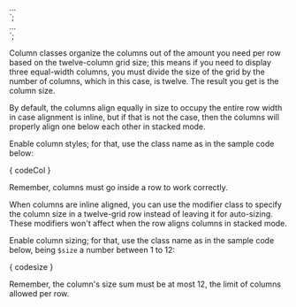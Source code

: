 
<div class="sui-col"> ... </div>
`;

<!-- Replace $size with a number between 1 to 12 -->
<div class="sui-col sui-col-$size"> ... </div>
`;

<Section
	title="Usage"
	contained={ true }
	border={ true }
	style={{ paddingTop: 0 }}>
	<p>Column classes organize the columns out of the amount you need per row based on the twelve-column grid size; this means if you need to display three equal-width columns, you must divide the size of the grid by the number of columns, which in this case, is twelve. The result you get is the column size.</p>
	<p>By default, the columns align equally in size to occupy the entire row width in case alignment is inline, but if that is not the case, then the columns will properly align one below each other in stacked mode.</p>
	<p>Enable column styles; for that, use the class name as in the sample code below:</p>
	<Snippet language="html">
		{ codeCol }
	</Snippet>
	<p>Remember, columns must go inside a row to work correctly.</p>
</Section>

<Section
	title="Modifiers"
	contained={ true }>
	<p>When columns are inline aligned, you can use the modifier class to specify the column size in a twelve-grid row instead of leaving it for auto-sizing. These modifiers won't affect when the row aligns columns in stacked mode.</p>
	<p>Enable column sizing; for that, use the class name as in the sample code below, being <Code>$size</Code> a number between 1 to 12:</p>
	<Snippet language="html">
		{ codesize }
	</Snippet>
	<p>Remember, the column's size sum must be at most 12, the limit of columns allowed per row.</p>
</Section>

